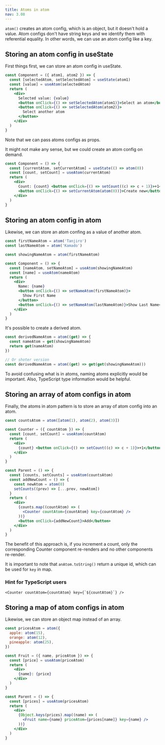 ```yaml
---
title: Atoms in atom
nav: 3.08
---
```


`atom()` creates an atom config, which is an object, but it doesn't hold a value.
Atom configs don't have string keys and we identify them with referential equality.
In other words, we can use an atom config like a key.

## Storing an atom config in useState

First things first, we can store an atom config in useState.

```jsx
const Component = ({ atom1, atom2 }) => {
  const [selectedAtom, setSelectedAtom] = useState(atom1)
  const [value] = useAtom(selectedAtom)
  return (
    <div>
      Selected value: {value}
      <button onClick={() => setSelectedAtom(atom1)}>Select an atom</button>
      <button onClick={() => setSelectedAtom(atom2)}>
        Select another atom
      </button>
    </div>
  )
}
```

Note that we can pass atoms configs as props.

It might not make any sense, but we could create an atom config on demand.

```jsx
const Component = () => {
  const [currentAtom, setCurrentAtom] = useState(() => atom(0))
  const [count, setCount] = useAtom(currentAtom)
  return (
    <div>
      Count: {count} <button onClick={() => setCount((c) => c + 1)}>+1</button>
      <button onClick={() => setCurrentAtom(atom(0))}>Create new</button>
    </div>
  )
}
```

## Storing an atom config in atom

Likewise, we can store an atom confing as a value of another atom.

```jsx
const firstNameAtom = atom('Tanjiro')
const lastNameAtom = atom('Kamado')

const showingNameAtom = atom(firstNameAtom)

const Component = () => {
  const [nameAtom, setNameAtom] = useAtom(showingNameAtom)
  const [name] = useAtom(nameAtom)
  return (
    <div>
      Name: {name}
      <button onClick={() => setNameAtom(firstNameAtom)}>
        Show First Name
      </button>
      <button onClick={() => setNameAtom(lastNameAtom)}>Show Last Name</button>
    </div>
  )
}
```

It's possible to create a derived atom.

```jsx
const derivedNameAtom = atom((get) => {
  const nameAtom = get(showingNameAtom)
  return get(nameAtom)
})

// Or shoter version
const derivedNameAtom = atom((get) => get(get(showingNameAtom)))
```

To avoid confusing what is in atoms, naming atoms explicitly would be important.
Also, TypeScript type information would be helpful.

## Storing an array of atom configs in atom

Finally, the atoms in atom pattern is to store an array of atom config into an atom.

```jsx
const countsAtom = atom([atom(1), atom(2), atom(3)])

const Counter = ({ countAtom }) => {
  const [count, setCount] = useAtom(countAtom)
  return (
    <div>
      {count} <button onClick={() => setCount((c) => c + 1)}>+1</button>
    </div>
  )
}

const Parent = () => {
  const [counts, setCounts] = useAtom(countsAtom)
  const addNewCount = () => {
    const newAtom = atom(0)
    setCounts((prev) => [...prev, newAtom])
  }
  return (
    <div>
      {counts.map((countAtom) => (
        <Counter countAtom={countAtom} key={countAtom} />
      ))}
      <button onClick={addNewCount}>Add</button>
    </div>
  )
}
```

The benefit of this approach is, if you increment a count,
only the corresponding Counter component re-renders and no other components re-render.

It is important to note that `anAtom.toString()` return a unique id, which can be used for `key` in map.

### Hint for TypeScript users

```tsx
<Counter countAtom={countAtom} key={`${countAtom}`} />
```

## Storing a map of atom configs in atom

Likewise, we can store an object map instead of an array.

```jsx
const pricesAtom = atom({
  apple: atom(15),
  orange: atom(12),
  pineapple: atom(25),
})

const Fruit = ({ name, priceAtom }) => {
  const [price] = useAtom(priceAtom)
  return (
    <div>
      {name}: {price}
    </div>
  )
}

const Parent = () => {
  const [prices] = useAtom(pricesAtom)
  return (
    <div>
      {Object.keys(prices).map((name) => (
        <Fruit name={name} priceAtom={prices[name]} key={name} />
      ))}
    </div>
  )
}
```
